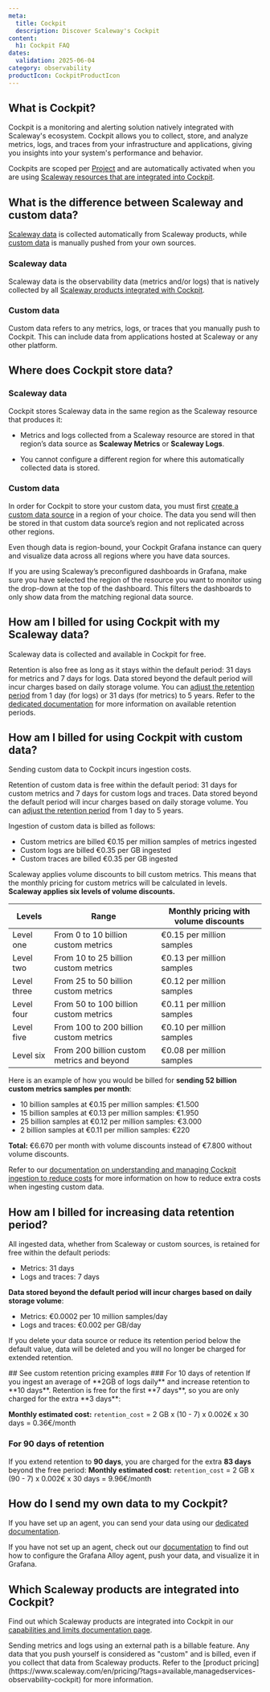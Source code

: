 ```yaml
---
meta:
  title: Cockpit
  description: Discover Scaleway's Cockpit
content:
  h1: Cockpit FAQ
dates:
  validation: 2025-06-04
category: observability
productIcon: CockpitProductIcon
---
```


<Macro id="cockpit-plan-deprecation" />

## What is Cockpit?

Cockpit is a monitoring and alerting solution natively integrated with Scaleway's ecosystem. Cockpit allows you to collect, store, and analyze metrics, logs, and traces from your infrastructure and applications, giving you insights into your system's performance and behavior. 

Cockpits are scoped per [Project](/organizations-and-projects/concepts/#project) and are automatically activated when you are using [Scaleway resources that are integrated into Cockpit](/cockpit/reference-content/cockpit-limitations/#product-integration-into-cockpit).

## What is the difference between Scaleway and custom data?

[Scaleway data](#scaleway-data) is collected automatically from Scaleway products, while [custom data](#custom-data) is manually pushed from your own sources.

### Scaleway data

Scaleway data is the observability data (metrics and/or logs) that is natively collected by all [Scaleway products integrated with Cockpit](/cockpit/reference-content/cockpit-limitations/#product-integration-into-cockpit).

### Custom data

Custom data refers to any metrics, logs, or traces that you manually push to Cockpit. This can include data from applications hosted at Scaleway or any other platform.

## Where does Cockpit store data?

### Scaleway data

Cockpit stores Scaleway data in the same region as the Scaleway resource that produces it:

- Metrics and logs collected from a Scaleway resource are stored in that region’s data source as **Scaleway Metrics** or **Scaleway Logs**.

- You cannot configure a different region for where this automatically collected data is stored.

### Custom data

In order for Cockpit to store your custom data, you must first [create a custom data source](/cockpit/how-to/create-external-data-sources/) in a region of your choice. The data you send will then be stored in that custom data source’s region and not replicated across other regions.

Even though data is region-bound, your Cockpit Grafana instance can query and visualize data across all regions where you have data sources.

If you are using Scaleway’s preconfigured dashboards in Grafana, make sure you have selected the region of the resource you want to monitor using the drop-down at the top of the dashboard. This filters the dashboards to only show data from the matching regional data source.

## How am I billed for using Cockpit with my Scaleway data?

Scaleway data is collected and available in Cockpit for free.

Retention is also free as long as it stays within the default period: 31 days for metrics and 7 days for logs. Data stored beyond the default period will incur charges based on daily storage volume.
You can [adjust the retention period](/cockpit/how-to/change-data-retention) from 1 day (for logs) or 31 days (for metrics) to 5 years. Refer to the [dedicated documentation](/cockpit/concepts/#retention) for more information on available retention periods.

## How am I billed for using Cockpit with custom data?

Sending custom data to Cockpit incurs ingestion costs.

Retention of custom data is free within the default period: 31 days for custom metrics and 7 days for custom logs and traces. Data stored beyond the default period will incur charges based on daily storage volume. You can [adjust the retention period](/cockpit/how-to/change-data-retention) from 1 day to 5 years.

Ingestion of custom data is billed as follows:

- Custom metrics are billed €0.15 per million samples of metrics ingested
- Custom logs are billed €0.35 per GB ingested
- Custom traces are billed €0.35 per GB ingested

Scaleway applies volume discounts to bill custom metrics. This means that the monthly pricing for custom metrics will be calculated in levels. **Scaleway applies six levels of volume discounts.**

| Levels       | Range                                        | Monthly pricing with volume discounts    |
|--------------|----------------------------------------------|------------------------------------------|
| Level one    | From 0 to 10 billion custom metrics          | €0.15 per million samples                |
| Level two    | From 10 to 25 billion custom metrics         | €0.13 per million samples                |
| Level three  | From 25 to 50 billion custom metrics         | €0.12 per million samples                |
| Level four   | From 50 to 100 billion custom metrics        | €0.11 per million samples                |
| Level five   | From 100 to 200 billion custom metrics       | €0.10 per million samples                |
| Level six    | From 200 billion custom metrics and beyond   | €0.08 per million samples                |


Here is an example of how you would be billed for **sending 52 billion custom metrics samples per month**:

- 10 billion samples at €0.15 per million samples: €1.500
- 15 billion samples at €0.13 per million samples: €1.950
- 25 billion samples at €0.12 per million samples: €3.000
- 2 billion samples at €0.11 per million samples: €220

**Total:** €6.670 per month with volume discounts instead of €7.800 without volume discounts.

Refer to our [documentation on understanding and managing Cockpit ingestion to reduce costs](/cockpit/reference-content/understanding-cockpit-usage/) for more information on how to reduce extra costs when ingesting custom data.

## How am I billed for increasing data retention period?

All ingested data, whether from Scaleway or custom sources, is retained for free within the default periods:
- Metrics: 31 days
- Logs and traces: 7 days

**Data stored beyond the default period will incur charges based on daily storage volume**:

- Metrics: €0.0002 per 10 million samples/day
- Logs and traces: €0.002 per GB/day

If you delete your data source or reduce its retention period below the default value, data will be deleted and you will no longer be charged for extended retention.

<Concept>
  ## See custom retention pricing examples
  ### For 10 days of retention
  If you ingest an average of **2GB of logs daily** and increase retention to **10 days**. Retention is free for the first **7 days**, so you are only charged for the extra **3 days**:

  **Monthly estimated cost:**
    `retention_cost` = 2 GB x (10 - 7) x 0.002€ x 30 days = 0.36€/month

  ### For 90 days of retention
  If you extend retention to **90 days**, you are charged for the extra **83 days** beyond the free period:
  **Monthly estimated cost:**
   `retention_cost` = 2 GB x (90 - 7) x 0.002€ x 30 days = 9.96€/month
</Concept>

## How do I send my own data to my Cockpit?

If you have set up an agent, you can send your data using our [dedicated documentation](/cockpit/how-to/send-metrics-logs-to-cockpit/).

If you have not set up an agent, check out our [documentation](/cockpit/how-to/send-metrics-with-grafana-alloy/) to find out how to
configure the Grafana Alloy agent, push your data, and visualize it in Grafana.

## Which Scaleway products are integrated into Cockpit?

Find out which Scaleway products are integrated into Cockpit in our [capabilities and limits documentation page](/cockpit/reference-content/cockpit-limitations/#product-integration-into-cockpit).

<Message type="important">
Sending metrics and logs using an external path is a billable feature. Any data that you push yourself is considered as "custom" and is billed, even if you collect that data from Scaleway products. Refer to the [product pricing](https://www.scaleway.com/en/pricing/?tags=available,managedservices-observability-cockpit) for more information.
</Message>

